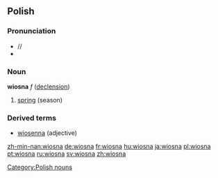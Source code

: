 ==Polish==
===Pronunciation===
* /{{IPAchar|ˈvʲosna}}/
* {{audio|pl-wiosna.ogg|audio}}
===Noun===
'''wiosna''' ''f'' ([[Wiktionary Appendix:Polish hard feminine noun declension|declension]])

# [[spring]] (season)

===Derived terms===
* [[wiosenna]] (adjective)

[[Category:Polish nouns]]

[[zh-min-nan:wiosna]]
[[de:wiosna]]
[[fr:wiosna]]
[[hu:wiosna]]
[[ja:wiosna]]
[[pl:wiosna]]
[[pt:wiosna]]
[[ru:wiosna]]
[[sv:wiosna]]
[[zh:wiosna]]